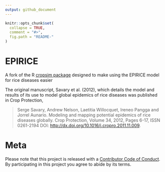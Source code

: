 ```yaml
---
output: github_document
---
```


<!-- README.md is generated from README.Rmd. Please edit that file -->

```r
knitr::opts_chunk$set(
  collapse = TRUE,
  comment = "#>",
  fig.path = "README-"
)
```

# EPIRICE

A fork of the R [cropsim package](https://r-forge.r-project.org/R/?group_id=335)
designed to make using the EPIRICE model for rice diseases easier

The original manuscript, Savary et al. (2012), which details the model and
results of its use to model global epidemics of rice diseases was published in
Crop Protection,

> Serge Savary, Andrew Nelson, Laetitia Willocquet, Ireneo Pangga and Jorrel
Aunario. Modeling and mapping potential epidemics of rice diseases globally.
Crop Protection, Volume 34, 2012, Pages 6-17, ISSN 0261-2194 DOI:
  [http://dx.doi.org/10.1016/j.cropro.2011.11.009](http://dx.doi.org/10.1016/j.cropro.2011.11.009).

# Meta

Please note that this project is released with a
[Contributor Code of Conduct](CONDUCT.md). By participating in this project you
agree to abide by its terms.
